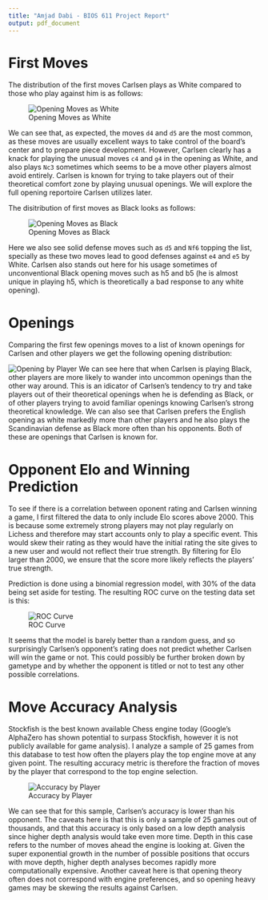 ```yaml
---
title: "Amjad Dabi - BIOS 611 Project Report"
output: pdf_document
---
```


# First Moves

The distribution of the first moves Carlsen plays as White compared to those who play against him is as follows:

![Opening Moves as White](figures/first_moves_white.png)

We can see that, as expected, the moves `d4` and `d5` are the most common, as these moves are usually excellent ways to take control of the board's center and to prepare piece development. However, Carlsen clearly has a knack for playing the unusual moves `c4` and `g4` in the opening as White, and also plays `Nc3` sometimes which seems to be a move other players almost avoid entirely. Carlsen is known for trying to take players out of their theoretical comfort zone by playing unusual openings. We will explore the full opening reportoire Carlsen utilizes later.

The disitribution of first moves as Black looks as follows:

![Opening Moves as Black](figures/first_moves_black.png)

Here we also see solid defense moves such as `d5` and `Nf6` topping the list, specially as these two moves lead to good defenses against `e4` and `e5` by White. Carlsen also stands out here for his usage sometimes of unconventional Black opening moves such as h5 and b5 (he is almost unique in playing h5, which is theoretically a bad response to any white opening). 

# Openings

Comparing the first few openings moves to a list of known openings for Carlsen and other players we get the following opening distribution:

![Opening by Player](figures/openings.png)
We can see here that when Carlsen is playing Black, other players are more likely to wander into uncommon openings than the other way around. This is an idicator of Carlsen's tendency to try and take players out of their theoretical openings when he is defending as Black, or of other players trying to avoid familiar openings knowing Carlsen's strong theoretical knowledge. We can also see that Carlsen prefers the English opening as white markedly more than other players and he also plays the Scandinavian defense as Black more often than his opponents. Both of these are openings that Carlsen is known for.

# Opponent Elo and Winning Prediction

To see if there is a correlation between oponent rating and Carlsen winning a game, I first filtered the data to only include Elo scores above 2000. This is because some extremely strong players may not play regularly on Lichess and therefore may start accounts only to play a specific event. This would skew their rating as they would have the initial rating the site gives to a new user and would not reflect their true strength. By filtering for Elo larger than 2000, we ensure that the score more likely reflects the players' true strength.

Prediction is done using a binomial regression model, with 30% of the data being set aside for testing. The resulting ROC curve on the testing data set is this:

![ROC Curve](figures/roc_plot.png)

It seems that the model is barely better than a random guess, and so surprisingly Carlsen's opponent's rating does not predict whether Carlsen will win the game or not. This could possibly be further broken down by gametype and by whether the opponent is titled or not to test any other possible correlations.

# Move Accuracy Analysis

Stockfish is the best known available Chess engine today (Google's AlphaZero has shown potential to surpass Stockfish, however it is not publicly available for game analysis). I analyze a sample of 25 games from this database to test how often the players play the top engine move at any given point. The resulting accuracy metric is therefore the fraction of moves by the player that correspond to the top engine selection. 

![Accuracy by Player](figures/accuracy.png)

We can see that for this sample, Carlsen's accuracy is lower than his opponent. The caveats here is that this is only a sample of 25 games out of thousands, and that this accuracy is only based on a low depth analysis since higher depth analysis would take even more time. Depth in this case refers to the number of moves ahead the engine is looking at. Given the super exponential growth in the number of possible positions that occurs with move depth, higher depth analyses becomes rapidly more computationally expensive. Another caveat here is that opening theory often does not correspond with engine preferences, and so opening heavy games may be skewing the results against Carlsen.  
